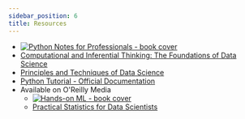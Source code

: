 ```yaml
---
sidebar_position: 6
title: Resources
---
```


* [![Python Notes for Professionals - book cover](./py-notes-for-pros.jpeg)](./python-notes-for-professionals.pdf)
* [Computational and Inferential Thinking: The Foundations of Data Science](https://inferentialthinking.com/chapters/intro.html)
* [Principles and Techniques of Data Science](https://www.textbook.ds100.org/intro.html)
* [Python Tutorial - Official Documentation](https://docs.python.org/3/tutorial/)
* Available on O'Reilly Media
  * [![Hands-on ML - book cover](./hands-on-ml.jpg)](http://uclid.uc.edu/record=b8346482~S39)
  * [Practical Statistics for Data Scientists](http://uclid.uc.edu/record=b8346984~S39)